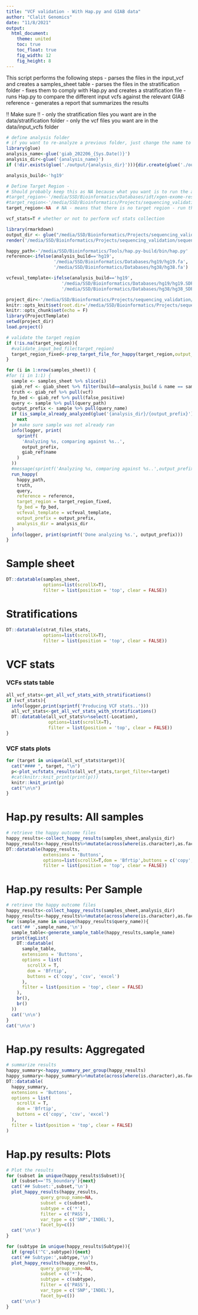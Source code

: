 ```yaml
---
title: "VCF validation - With Hap.py and GIAB data"
author: "Clalit Genomics"
date: "11/8/2021"
output: 
  html_document:
    theme: united
    toc: true
    toc_float: true
    fig_width: 12
    fig_height: 8
---
```


This script performs the following steps
- parses the files in the input_vcf and creates a samples_sheet table
- parses the files in the stratification folder - fixes them to comply with Hap.py and creates a stratification file
- runs Hap.py to compare the different input vcfs against the relevant GIAB reference
- generates a report that summarizes the results

!! Make sure !!
- only the stratification files you want are in the data/stratification folder
- only the vcf files you want are in the data/input_vcfs folder


```r
# define analysis folder 
# if you want to re-analyze a previous folder, just change the name to the appropriate folder
library(glue)
analysis_name<-glue('giab_202206_{Sys.Date()}')
analysis_dir<-glue('{analysis_name}')
if (!dir.exists(glue('./output/{analysis_dir}'))){dir.create(glue('./output/{analysis_dir}'))}

analysis_build<-'hg19'

# Define Target Region -
# Should probably keep this as NA because what you want is to run the analysis on the enitre data and add the target as a stratification (just add the bed file to the stratification dir, it will be fixed accordingly)
#target_region<-'/media/SSD/Bioinformatics/Databases/idt/xgen-exome-research-panel-v2-targets-hg19.bed'
#target_region<-'/media/SSD/Bioinformatics/Projects/sequencing_validation/sequencing_validation_project/data/stratifications/refseq_hg19_curated_cds_20220414.bed.gz'
target_region<-NA  # NA - means that there is no target region - run the analysis on the whole genome

vcf_stats=T # whether or not to perform vcf stats collection
```


```r
library(rmarkdown)
output_dir <- glue("/media/SSD/Bioinformatics/Projects/sequencing_validation/sequencing_validation_project/output/{analysis_dir}/report")
render('/media/SSD/Bioinformatics/Projects/sequencing_validation/sequencing_validation_project/src/sequencing_validation_analysis.Rmd', output_dir = output_dir,output_file = sprintf('vcf_validation_report.%s.html',Sys.Date()))
```

```r

happy_path<-'/media/SSD/Bioinformatics/Tools/hap.py-build/bin/hap.py'
reference<-ifelse(analysis_build=='hg19',
                  '/media/SSD/Bioinformatics/Databases/hg19/hg19.fa',
                  '/media/SSD/Bioinformatics/Databases/hg38/hg38.fa')

vcfeval_template<-ifelse(analysis_build=='hg19',
                     '/media/SSD/Bioinformatics/Databases/hg19/hg19.SDF',
                     '/media/SSD/Bioinformatics/Databases/hg38/hg38_SDF')


```

```r
project_dir<-'/media/SSD/Bioinformatics/Projects/sequencing_validation/sequencing_validation_project/'
knitr::opts_knit$set(root.dir='/media/SSD/Bioinformatics/Projects/sequencing_validation/sequencing_validation_project/')
knitr::opts_chunk$set(echo = F)
library(ProjectTemplate)
setwd(project_dir)
load.project()
```

```r
# validate the target region
if (!is.na(target_region)){
  #validate_input_bed_file(target_region)
  target_region_fixed<-prep_target_file_for_happy(target_region,output_dir = glue('/media/SSD/Bioinformatics/Projects/sequencing_validation/sequencing_validation_project/output/{analysis_dir}'))
}

for (i in 1:nrow(samples_sheet)) {
#for (i in 1:1) {
  sample <- samples_sheet %>% slice(i)
  giab_ref <- giab_sheet %>% filter(build==analysis_build & name == sample$truth)
  truth <- giab_ref %>% pull(vcf)
  fp_bed <- giab_ref %>% pull(false_positive)
  query <- sample %>% pull(query_path)
  output_prefix <- sample %>% pull(query_name)
  if (is_sample_already_analyzed(glue('{analysis_dir}/{output_prefix}'))) {
    next
  }# make sure sample was not already ran
  info(logger, print(
    sprintf(
      'Analyzing %s, comparing against %s..',
      output_prefix,
      giab_ref$name
    )
  ))
  #message(sprintf('Analyzing %s, comparing against %s..',output_prefix,giab_ref$name))
  run_happy(
    happy_path,
    truth,
    query,
    reference = reference,
    target_region = target_region_fixed,
    fp_bed = fp_bed,
    vcfeval_template = vcfeval_template,
    output_prefix = output_prefix,
    analysis_dir = analysis_dir
  )
  info(logger, print(sprintf('Done analyzing %s.', output_prefix)))
}

```

# Sample sheet

```r
DT::datatable(samples_sheet,
              options=list(scrollX=T),
              filter = list(position = 'top', clear = FALSE))
```

# Stratifications 

```r

DT::datatable(strat_files_stats,
              options=list(scrollX=T),
              filter = list(position = 'top', clear = FALSE))
```

# VCF stats

### VCFs stats table

```r
all_vcf_stats<-get_all_vcf_stats_with_stratifications()
if (vcf_stats){
  info(logger,print(sprintf('Producing VCF stats..')))
  all_vcf_stats<-get_all_vcf_stats_with_stratifications()
  DT::datatable(all_vcf_stats%>%select(-Location),
                options=list(scrollX=T),
                filter = list(position = 'top', clear = FALSE))
}

```

### VCF stats plots {.tabset}

```r
for (target in unique(all_vcf_stats$target)){
  cat("#### ", target, "\n")
  p<-plot_vcfstats_results(all_vcf_stats,target_filter=target)
  #cat(knitr::knit_print(print(p)))
  knitr::knit_print(p)
  cat("\n\n")
}
```

# Hap.py results: All samples

```r
# retrieve the happy outcome files
happy_results<-collect_happy_results(samples_sheet,analysis_dir)
happy_results<-happy_results%>%mutate(across(where(is.character),as.factor))
DT::datatable(happy_results,
              extensions = 'Buttons', 
              options=list(scrollX=T,dom = 'Bfrtip',buttons = c('copy', 'csv', 'excel')),
              filter = list(position = 'top', clear = FALSE))
```

# Hap.py results: Per Sample {.tabset}

```r
# retrieve the happy outcome files
happy_results<-collect_happy_results(samples_sheet,analysis_dir)
happy_results<-happy_results%>%mutate(across(where(is.character),as.factor))
for (sample_name in unique(happy_results$query_name)){
  cat('## ',sample_name,'\n')
  sample_table<-generate_sample_table(happy_results,sample_name)
  print(tagList(
    DT::datatable(
      sample_table,
      extensions = 'Buttons',
      options = list(
        scrollX = T,
        dom = 'Bfrtip',
        buttons = c('copy', 'csv', 'excel')
      ),
      filter = list(position = 'top', clear = FALSE)
    ),
    br(),
    br()
  ))
  cat('\n\n')
}
cat('\n\n')
```

# Hap.py results: Aggregated

```r

# summarize results
happy_summary<-happy_summary_per_group(happy_results)
happy_summary<-happy_summary%>%mutate(across(where(is.character),as.factor))
DT::datatable(
  happy_summary,
  extensions = 'Buttons',
  options = list(
    scrollX = T,
    dom = 'Bfrtip',
    buttons = c('copy', 'csv', 'excel')
  ),
  filter = list(position = 'top', clear = FALSE)
)

```


# Hap.py results: Plots {.tabset}

```r
# Plot the results
for (subset in unique(happy_results$Subset)){
  if (subset=='TS_boundary'){next}
  cat('## Subset:',subset,'\n')
  plot_happy_results(happy_results,
             query_group_name=NA,
             subset = c(subset),
             subtype = c('*'),
             filter = c('PASS'),
             var_type = c('SNP','INDEL'),
             facet_by=c())
  cat('\n\n')
}

for (subtype in unique(happy_results$Subtype)){
  if (grepl('^C',subtype)){next}
  cat('## Subtype:',subtype,'\n')
  plot_happy_results(happy_results,
             query_group_name=NA,
             subset = c('*'),
             subtype = c(subtype),
             filter = c('PASS'),
             var_type = c('SNP','INDEL'),
             facet_by=c())
  cat('\n\n')
}
```